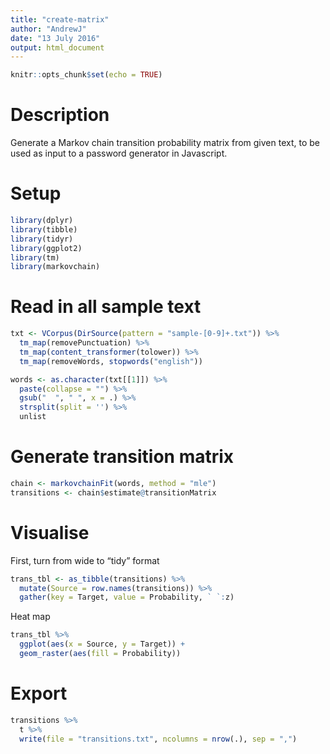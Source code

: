 ```yaml
---
title: "create-matrix"
author: "AndrewJ"
date: "13 July 2016"
output: html_document
---
```


```r
knitr::opts_chunk$set(echo = TRUE)
```

# Description

Generate a Markov chain transition probability matrix from given text, to be used as input to a password generator in Javascript.

# Setup

```r
library(dplyr)
library(tibble)
library(tidyr)
library(ggplot2)
library(tm)
library(markovchain)
```

# Read in all sample text

```r
txt <- VCorpus(DirSource(pattern = "sample-[0-9]+.txt")) %>%
  tm_map(removePunctuation) %>%
  tm_map(content_transformer(tolower)) %>%
  tm_map(removeWords, stopwords("english")) 

words <- as.character(txt[[1]]) %>% 
  paste(collapse = "") %>%
  gsub("  ", " ", x = .) %>%
  strsplit(split = '') %>%
  unlist
```

# Generate transition matrix

```r
chain <- markovchainFit(words, method = "mle")
transitions <- chain$estimate@transitionMatrix
```

# Visualise

First, turn from wide to "tidy" format
```r
trans_tbl <- as_tibble(transitions) %>%
  mutate(Source = row.names(transitions)) %>%
  gather(key = Target, value = Probability, ` `:z)
```

Heat map
```r
trans_tbl %>%
  ggplot(aes(x = Source, y = Target)) +
  geom_raster(aes(fill = Probability))
```

# Export

```r
transitions %>%
  t %>%
  write(file = "transitions.txt", ncolumns = nrow(.), sep = ",")
```

